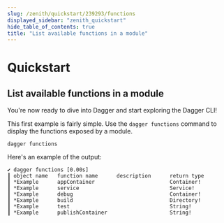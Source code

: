 ```yaml
---
slug: /zenith/quickstart/239293/functions
displayed_sidebar: "zenith_quickstart"
hide_table_of_contents: true
title: "List available functions in a module"
---
```


# Quickstart

## List available functions in a module

You're now ready to dive into Dagger and start exploring the Dagger CLI!

This first example is fairly simple. Use the `dagger functions` command to display the functions exposed by a module.

```shell
dagger functions
```

Here's an example of the output:

```shell
✔ dagger functions [0.00s]
┃ object name   function name      description      return type
┃ *Example      appContainer                        Container!
┃ *Example      service                             Service!
┃ *Example      debug                               Container!
┃ *Example      build                               Directory!
┃ *Example      test                                String!
┃ *Example      publishContainer                    String!
```
